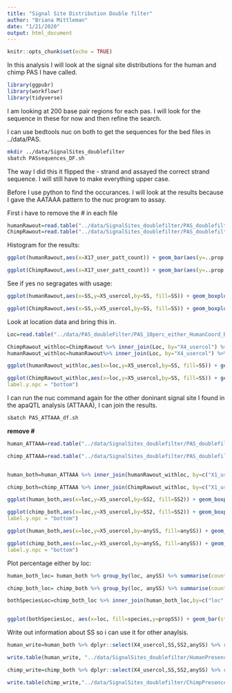 ```yaml
---
title: "Signal Site Distribution Double filter"
author: "Briana Mittleman"
date: "1/21/2020"
output: html_document
---
```


```r
knitr::opts_chunk$set(echo = TRUE)
```


In this analysis I will look at the signal site distributions for the human and chimp PAS I have called.  

```r
library(ggpubr)
library(workflowr)
library(tidyverse)
```

I am looking at 200 base pair regions for each pas. I will look for the sequence in these for now and then refine the search.  


I can use bedtools nuc on both to get the sequences for the bed files in ../data/PAS.


```bash
mkdir ../data/SignalSites_doublefilter
sbatch PASsequences_DF.sh
```

The way I did this it flipped the - strand and assayed the correct strand sequence. I will still have to make everything upper case.

Before I use python to find the occurances. I will look at the results because I gave the AATAAA pattern to the nuc program to assay.  

First i have to remove the # in each file


```r
humanRawout=read.table("../data/SignalSites_doublefilter/PAS_doublefilter_either_HumanCoordHummanUsage_nuc.txt", stringsAsFactors = F, header = T) %>% mutate(SS=ifelse(X17_user_patt_count>=1, "yes", "no"))
ChimpRawout=read.table("../data/SignalSites_doublefilter/PAS_doublefilter_either_ChimpCoordChimpUsage_nuc.txt", stringsAsFactors = F, header = T)%>% mutate(SS=ifelse(X17_user_patt_count>=1, "yes", "no"))
```

Histogram for the results: 


```r
ggplot(humanRawout,aes(x=X17_user_patt_count)) + geom_bar(aes(y=..prop..)) +labs(title="Distribution of AATAAA pattern Human")

ggplot(ChimpRawout,aes(x=X17_user_patt_count)) + geom_bar(aes(y=..prop..))+labs(title="Distribution of AATAAA pattern Chimps")

```


See if yes no segragates with usage:

```r
ggplot(humanRawout,aes(x=SS,y=X5_usercol,by=SS, fill=SS)) + geom_boxplot() + labs(x="Presence of AATAAA", y="Human mean usage",title="Human usage by presense of at least 1 AATAAA") + scale_fill_brewer(palette = "Dark2") + stat_compare_means(method = "t.test")
```
```r

ggplot(ChimpRawout,aes(x=SS,y=X5_usercol,by=SS, fill=SS)) + geom_boxplot() + labs(x="Presence of AATAAA", y="Chimp mean usage",title="Chimp usage by presense of at least 1 AATAAA") + scale_fill_brewer(palette = "Dark2") + stat_compare_means(method = "t.test")
```

Look at location data and bring this in.  

```r
Loc=read.table("../data/PAS_doubleFilter/PAS_10perc_either_HumanCoord_BothUsage_meta_doubleFilter.txt", header = T, stringsAsFactors = F) %>% rename("X4_usercol"=PAS) %>% dplyr::select(X4_usercol,loc)

ChimpRawout_withloc=ChimpRawout %>% inner_join(Loc, by="X4_usercol") %>% filter(loc!="008559")
humanRawout_withloc=humanRawout%>% inner_join(Loc, by="X4_usercol") %>% filter(loc!="008559")
```

```r

ggplot(humanRawout_withloc,aes(x=loc,y=X5_usercol,by=SS, fill=SS)) + geom_boxplot() + labs(x="Presence of AATAAA", y="Human mean usage",title="Human usage by presense of at least 1 AATAAA") + scale_fill_brewer(palette = "Dark2") + stat_compare_means(method = "t.test",label.y.npc = "bottom")

ggplot(ChimpRawout_withloc,aes(x=loc,y=X5_usercol,by=SS, fill=SS)) + geom_boxplot() + labs(x="Presence of AATAAA", y="Chimp mean usage",title="Chimp usage by presense of at least 1 AATAAA") + scale_fill_brewer(palette = "Dark2") + stat_compare_means(method = "t.test",
label.y.npc = "bottom")
```

I can run the nuc command again for the other doninant signal site I found in the apaQTL analysis (ATTAAA), I can join the results.

```bash
sbatch PAS_ATTAAA_df.sh
```

**remove #**
```r
human_ATTAAA=read.table("../data/SignalSites_doublefilter/PAS_doublefilter_either_HumanCoordHummanUsage_ATTAAA.txt",stringsAsFactors = F,header = T) %>% mutate(SS2=ifelse(X17_user_patt_count>=1, "yes", "no"))

chimp_ATTAAA=read.table("../data/SignalSites_doublefilter/PAS_doublefilter_either_ChimpCoordChimpUsage_ATTAAA.txt",stringsAsFactors = F,header = T) %>% mutate(SS2=ifelse(X17_user_patt_count>=1, "yes", "no"))


human_both=human_ATTAAA %>% inner_join(humanRawout_withloc, by=c("X1_usercol", "X2_usercol", "X3_usercol", "X4_usercol", "X5_usercol", "X6_usercol", "X7_pct_at", "X8_pct_gc", "X9_num_A", "X10_num_C", "X11_num_G", "X12_num_T", "X13_num_N", "X14_num_oth", "X15_seq_len", "X16_seq")) %>% mutate(anySS=ifelse(SS == "yes" | SS2 =="yes", "yes", "no"))

chimp_both=chimp_ATTAAA %>% inner_join(ChimpRawout_withloc, by=c("X1_usercol", "X2_usercol", "X3_usercol", "X4_usercol", "X5_usercol", "X6_usercol", "X7_pct_at", "X8_pct_gc", "X9_num_A", "X10_num_C", "X11_num_G", "X12_num_T", "X13_num_N", "X14_num_oth", "X15_seq_len", "X16_seq")) %>% mutate(anySS=ifelse(SS == "yes" | SS2 =="yes", "yes", "no"))


```

```r
ggplot(human_both,aes(x=loc,y=X5_usercol,by=SS2, fill=SS2)) + geom_boxplot() + labs(x="Presence of  ATTAAA", y="Human mean usage",title="Human usage by presense of at least 1  ATTAAA") + scale_fill_brewer(palette = "Dark2") + stat_compare_means(method = "t.test",label.y.npc = "bottom")

ggplot(chimp_both,aes(x=loc,y=X5_usercol,by=SS2, fill=SS2)) + geom_boxplot() + labs(x="Presence of ATTAAA", y="Chimp mean usage",title="Chimp usage by presense of at least 1  ATTAAA") + scale_fill_brewer(palette = "Dark2") + stat_compare_means(method = "t.test",
label.y.npc = "bottom")
```



```r

ggplot(human_both,aes(x=loc,y=X5_usercol,by=anySS, fill=anySS)) + geom_boxplot() + labs(x="Presence of AATAAA or ATTAAA", y="Human mean usage",title="Human usage by presense of at least 1 AATAAA or ATTAAA") + scale_fill_brewer(palette = "Dark2") + stat_compare_means(method = "t.test",label.y.npc = "bottom")

ggplot(chimp_both,aes(x=loc,y=X5_usercol,by=anySS, fill=anySS)) + geom_boxplot() + labs(x="Presence of AATAAA or ATTAAA", y="Chimp mean usage",title="Chimp usage by presense of at least 1 AATAAA or ATTAAA") + scale_fill_brewer(palette = "Dark2") + stat_compare_means(method = "t.test",
label.y.npc = "bottom")
```

Plot percentage either by loc:

```r

human_both_loc= human_both %>% group_by(loc, anySS) %>% summarise(count=n()) %>% ungroup() %>% group_by(loc) %>% mutate(nLoc=sum(count),Human=count/nLoc) %>%ungroup() %>%  dplyr::select(loc, anySS,Human)

chimp_both_loc= chimp_both %>% group_by(loc, anySS) %>% summarise(count=n()) %>% ungroup() %>% group_by(loc) %>% mutate(nLoc=sum(count),Chimp=count/nLoc)%>% ungroup() %>% dplyr::select(loc, anySS,Chimp)

bothSpeciesLoc=chimp_both_loc %>% inner_join(human_both_loc,by=c("loc", "anySS")) %>% gather(key="species", value="propSS", -loc, -anySS) %>% filter(anySS=="yes")


ggplot(bothSpeciesLoc, aes(x=loc, fill=species,y=propSS)) + geom_bar(stat="identity",position = "dodge") +  scale_fill_brewer(palette = "Dark2") + labs(title="Presence of top 2 signal sites by location", x="Proportion with signal site", x="location")
```


Write out information about SS so i can use it for other anaylsis.  

```r
human_write=human_both %>% dplyr::select(X4_usercol,SS,SS2,anySS) %>% rename("PAS"=X4_usercol)

write.table(human_write, "../data/SignalSites_doublefilter/HumanPresenceofSS_DF.txt", col.names = T, row.names = F, quote = F)

chimp_write=chimp_both %>% dplyr::select(X4_usercol,SS,SS2,anySS) %>% rename("PAS"=X4_usercol)

write.table(chimp_write,"../data/SignalSites_doublefilter/ChimpPresenceofSS_DF.txt", col.names = T, row.names = F, quote = F)
```
